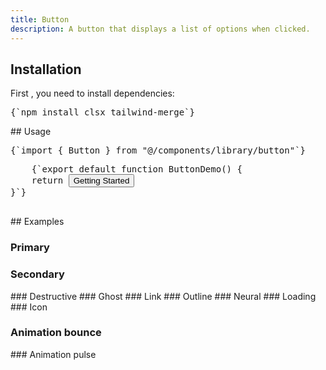 ```yaml
---
title: Button
description: A button that displays a list of options when clicked.
---
```


<ComponentPreview name="button" />

## Installation

<div className="not-prose px-4 md:px-0">
  <Step>
    <StepItem title="Install Dependencies">
      First , you need to install dependencies:
      <Pre className="language-bash">{`npm install clsx tailwind-merge`}</Pre>
    </StepItem>
    <StepItem title="Create utils.ts">
      <ComponentUtilsText />
      <ComponentUtils />
    </StepItem>
    <StepItem title="Create Button Component">
      <ComponentSource name="button" />
    </StepItem>
    <StepItem title="Here you go, Now you can edit and customize it for your needs and make it yours" />
  </Step>
</div>
## Usage
<div className="not-prose space-y-6">
  <Pre>{`import { Button } from "@/components/library/button"`}</Pre>
  <Pre>
    {`export default function ButtonDemo() {
    return <Button variant={"default"}>Getting Started</Button>
}`}
  </Pre>
</div>
## Examples 

### Primary
<ComponentPreview name="button" variant="primary" />

### Secondary

<ComponentPreview name="button" variant="secondary" />
### Destructive

<ComponentPreview name="button" variant="destructive" />
### Ghost

<ComponentPreview name="button" variant="ghost" />
### Link

<ComponentPreview name="button" variant="link" />
### Outline

<ComponentPreview name="button" variant="outline" />
### Neural

<ComponentPreview name="button" variant="neural" />
### Loading

<ComponentPreview name="button" variant="loading" />
### Icon

<ComponentPreview name="button" variant="icon" />

### Animation bounce

<ComponentPreview name="button" variant="bounce" />
### Animation pulse

<ComponentPreview name="button" variant="pulse" />
